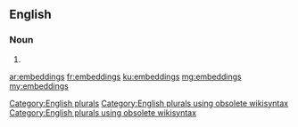 ==English==

===Noun===
{{head|en}}

# {{plural of|embedding}}

[[Category:English plurals]][[Category:English plurals using obsolete wikisyntax]][[Category:English plurals using obsolete wikisyntax]]

[[ar:embeddings]]
[[fr:embeddings]]
[[ku:embeddings]]
[[mg:embeddings]]
[[my:embeddings]]